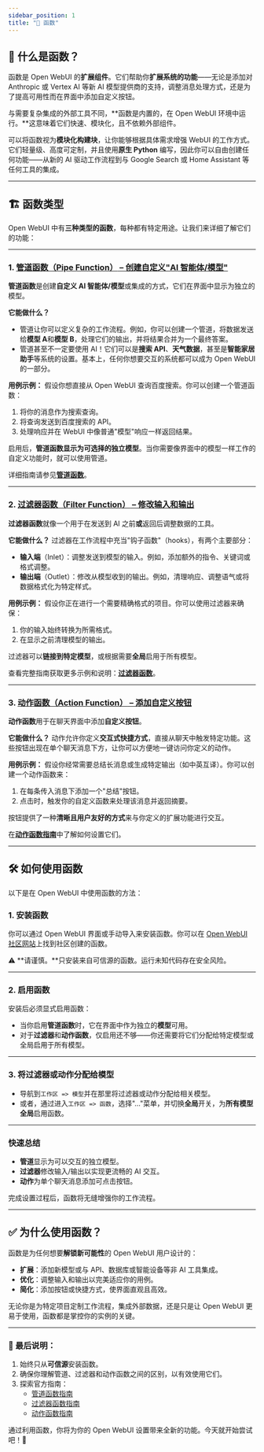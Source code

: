 ```yaml
---
sidebar_position: 1
title: "🧰 函数"
---
```


## 🚀 什么是函数？

函数是 Open WebUI 的**扩展组件**。它们帮助你**扩展系统的功能**——无论是添加对 Anthropic 或 Vertex AI 等新 AI 模型提供商的支持，调整消息处理方式，还是为了提高可用性而在界面中添加自定义按钮。

与需要复杂集成的外部工具不同，**函数是内置的，在 Open WebUI 环境中运行。**这意味着它们快速、模块化，且不依赖外部组件。

可以将函数视为**模块化构建块**，让你能够根据具体需求增强 WebUI 的工作方式。它们轻量级、高度可定制，并且使用**原生 Python** 编写，因此你可以自由创建任何功能——从新的 AI 驱动工作流程到与 Google Search 或 Home Assistant 等任何工具的集成。

---

## 🏗️ 函数类型

Open WebUI 中有**三种类型的函数**，每种都有特定用途。让我们来详细了解它们的功能：

---

### 1. [**管道函数（Pipe Function）** – 创建自定义"AI 智能体/模型"](./pipe.mdx)

**管道函数**是创建**自定义 AI 智能体/模型**或集成的方式，它们在界面中显示为独立的模型。

**它能做什么？**
- 管道让你可以定义复杂的工作流程。例如，你可以创建一个管道，将数据发送给**模型 A**和**模型 B**，处理它们的输出，并将结果合并为一个最终答案。
- 管道甚至不一定要使用 AI！它们可以是**搜索 API**、**天气数据**，甚至是**智能家居助手**等系统的设置。基本上，任何你想要交互的系统都可以成为 Open WebUI 的一部分。

**用例示例：**
假设你想直接从 Open WebUI 查询百度搜索。你可以创建一个管道函数：
1. 将你的消息作为搜索查询。
2. 将查询发送到百度搜索的 API。
3. 处理响应并在 WebUI 中像普通"模型"响应一样返回结果。

启用后，**管道函数显示为可选择的独立模型**。当你需要像界面中的模型一样工作的自定义功能时，就可以使用管道。

详细指南请参见[**管道函数**](./pipe.mdx)。

---

### 2. [**过滤器函数（Filter Function）** – 修改输入和输出](./filter.mdx)

**过滤器函数**就像一个用于在发送到 AI 之前**或**返回后调整数据的工具。

**它能做什么？**
过滤器在工作流程中充当"钩子函数"（hooks），有两个主要部分：
- **输入端**（Inlet）：调整发送到模型的输入。例如，添加额外的指令、关键词或格式调整。
- **输出端**（Outlet）：修改从模型收到的输出。例如，清理响应、调整语气或将数据格式化为特定样式。

**用例示例：**
假设你正在进行一个需要精确格式的项目。你可以使用过滤器来确保：
1. 你的输入始终转换为所需格式。
2. 在显示之前清理模型的输出。

过滤器可以**链接到特定模型**，或根据需要**全局**启用于所有模型。

查看完整指南获取更多示例和说明：[**过滤器函数**](./filter.mdx)。

---

### 3. [**动作函数（Action Function）** – 添加自定义按钮](./action.mdx)

**动作函数**用于在聊天界面中添加**自定义按钮**。

**它能做什么？**
动作允许你定义**交互式快捷方式**，直接从聊天中触发特定功能。这些按钮出现在单个聊天消息下方，让你可以方便地一键访问你定义的动作。

**用例示例：**
假设你经常需要总结长消息或生成特定输出（如中英互译）。你可以创建一个动作函数来：
1. 在每条传入消息下添加一个"总结"按钮。
2. 点击时，触发你的自定义函数来处理该消息并返回摘要。

按钮提供了一种**清晰且用户友好的方式**来与你定义的扩展功能进行交互。

在[**动作函数指南**](./action.mdx)中了解如何设置它们。

---

## 🛠️ 如何使用函数

以下是在 Open WebUI 中使用函数的方法：

### 1. **安装函数**
你可以通过 Open WebUI 界面或手动导入来安装函数。你可以在 [Open WebUI 社区网站](https://openwebui.com/functions)上找到社区创建的函数。

⚠️ **请谨慎。**只安装来自可信源的函数。运行未知代码存在安全风险。

---

### 2. **启用函数**
安装后必须显式启用函数：
- 当你启用**管道函数**时，它在界面中作为独立的**模型**可用。
- 对于**过滤器**和**动作函数**，仅启用还不够——你还需要将它们分配给特定模型或全局启用于所有模型。

---

### 3. **将过滤器或动作分配给模型**
- 导航到`工作区 => 模型`并在那里将过滤器或动作分配给相关模型。
- 或者，通过进入`工作区 => 函数`，选择"..."菜单，并切换**全局**开关，为**所有模型全局**启用函数。

---

### 快速总结
- **管道**显示为可以交互的独立模型。
- **过滤器**修改输入/输出以实现更流畅的 AI 交互。
- **动作**为单个聊天消息添加可点击按钮。

完成设置过程后，函数将无缝增强你的工作流程。

---

## ✅ 为什么使用函数？

函数是为任何想要**解锁新可能性**的 Open WebUI 用户设计的：

- **扩展**：添加新模型或与 API、数据库或智能设备等非 AI 工具集成。
- **优化**：调整输入和输出以完美适应你的用例。
- **简化**：添加按钮或快捷方式，使界面直观且高效。

无论你是为特定项目定制工作流程，集成外部数据，还是只是让 Open WebUI 更易于使用，函数都是掌控你的实例的关键。

---

### 📝 最后说明：
1. 始终只从**可信源**安装函数。
2. 确保你理解管道、过滤器和动作函数之间的区别，以有效使用它们。
3. 探索官方指南：
   - [管道函数指南](./pipe.mdx)
   - [过滤器函数指南](./filter.mdx)
   - [动作函数指南](./action.mdx)

通过利用函数，你将为你的 Open WebUI 设置带来全新的功能。今天就开始尝试吧！🚀
